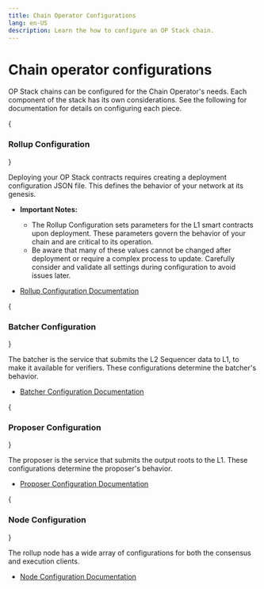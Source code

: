 ```yaml
---
title: Chain Operator Configurations
lang: en-US
description: Learn the how to configure an OP Stack chain.
---
```



# Chain operator configurations

OP Stack chains can be configured for the Chain Operator's needs. Each  
component of the stack has its own considerations. See the following for 
documentation for details on configuring each piece.

<Steps>

  {<h3>Rollup Configuration</h3>}
  
  Deploying your OP Stack contracts requires creating a deployment configuration
  JSON file. This defines the behavior of your network at its genesis.
  *   **Important Notes:**
      *   The Rollup Configuration sets parameters for the L1 smart contracts upon deployment. These parameters govern the behavior of your chain and are critical to its operation.
      *   Be aware that many of these values cannot be changed after deployment or require a complex process to update.
          Carefully consider and validate all settings during configuration to avoid issues later.

  *   [Rollup Configuration Documentation](/operators/chain-operators/configuration/rollup)

  {<h3>Batcher Configuration</h3>}

  The batcher is the service that submits the L2 Sequencer data to L1, to make
  it available for verifiers. These configurations determine the batcher's 
  behavior.

  *   [Batcher Configuration Documentation](/operators/chain-operators/configuration/batcher)

  {<h3>Proposer Configuration</h3>}

  The proposer is the service that submits the output roots to the L1. These
  configurations determine the proposer's behavior.

  *   [Proposer Configuration Documentation](/operators/chain-operators/configuration/proposer)

  {<h3>Node Configuration</h3>}

  The rollup node has a wide array of configurations for both the consensus and
  execution clients.

  *   [Node Configuration Documentation](/operators/node-operators/configuration/base-config)

</Steps>



